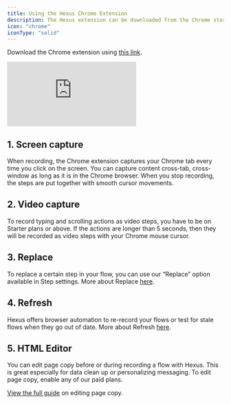 ```yaml
---
title: Using the Hexus Chrome Extension
description: The Hexus extension can be downloaded from the Chrome store or Edge store and supports a variety of capabilites based on your plan. 
icon: "chrome"
iconType: "solid"
---
```


Download the Chrome extension using [this link](https://chromewebstore.google.com/detail/hexus/ihickminlacpaeajbecffaoplmjlofao).
<div style={{ position: 'relative', width: '100%', paddingTop: '56.25%' }}>
  <iframe
    src="https://app.usehexus.com/embed/17d0199f-277d-49fd-8fa3-d8155a066a0e"
    title="Using Hexus Chrome Extension"
    frameborder="0"
    allow="accelerometer; autoplay; clipboard-write; encrypted-media; gyroscope; picture-in-picture"
    allowfullscreen
    style={{ position: 'absolute', top: 0, left: 0, width: '100%', height: '100%' }}
  ></iframe>
</div>

## 1. Screen capture

When recording, the Chrome extension captures your Chrome tab every time you click on the screen. You can capture content cross-tab, cross-window as long as it is in the Chrome browser. When you stop recording, the steps are put together with smooth cursor movements.

## 2. Video capture

To record typing and scrolling actions as video steps, you have to be on Starter plans or above. If the actions are longer than 5 seconds, then they will be recorded as video steps with your Chrome mouse cursor.

## 3. Replace

To replace a certain step in your flow, you can use our “Replace” option available in Step settings. More about Replace [here](/advanced-editing/refresh-beta).

## 4. Refresh

Hexus offers browser automation to re-record your flows or test for stale flows when they go out of date. More about Refresh [here](/advanced-editing/refresh-beta).

## 5. HTML Editor

You can edit page copy before or during recording a flow with Hexus. This is great especially for data clean up or personalizing messaging. To edit page copy, enable any of our paid plans.

[View the full guide](/advanced-editing/editing-page-copy) on editing page copy.